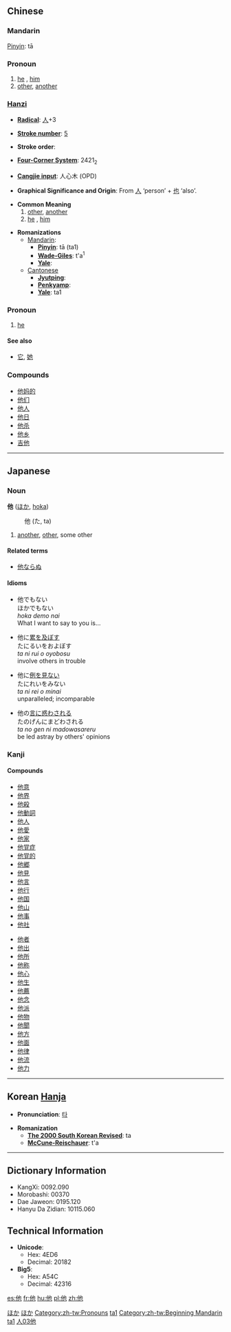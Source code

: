 {{zh-forms|他|他}}
==Chinese==
===Mandarin===
[[Pinyin]]: tā
===Pronoun===
# [[he]] , [[him]]
# [[other]], [[another]]

===[[Hanzi]]===
* '''[[Wiktionary:Chinese radical index| Radical]]''': [[Wiktionary:Chinese radical index 人|人]]+3

* '''[[Wiktionary:Chinese total strokes index|Stroke number]]''': [[Wiktionary:Chinese total strokes index 5|5]]

* '''Stroke order''': 

* '''[[Wiktionary:Chinese four corner index|Four-Corner System]]''': 2421<sub>2</sub>

* '''[[Wiktionary:Chinese Cangjie index|Cangjie input]]''': 人心木 (OPD)

* '''Graphical Significance and Origin''': From [[人]] ‘person’ + [[也]] ‘also’.

* '''Common Meaning'''
*#[[other]], [[another]]
*# [[he]] , [[him]]

* '''Romanizations'''
** [[Mandarin]]:
*** '''[[Pinyin]]''': tā (ta1)
*** '''[[Wade-Giles]]''': t'a<sup>1</sup>
*** '''[[Yale]]''': 
**[[Cantonese]]
***'''[[Jyutping]]''':
***'''[[Penkyamp]]''': 
***'''[[Yale]]''': ta1

===Pronoun===

# [[he]]

====See also====
*[[它]], [[她]]

===Compounds===
*[[他妈的]]
*[[他们]]
*[[他人]]
*[[他日]]
*[[他杀]]
*[[他乡]]
*[[吉他]]


----

== Japanese ==
[[Category:Japanese language|ほか]]

===Noun===
[[Category:Japanese nouns|ほか]]
'''他''' ([[ほか]], [[hoka]])
:他 (た, ta)
# [[another]], [[other]], some other

====Related terms====
*[[他ならぬ]]

====Idioms====
*他でもない<br>ほかでもない<br>''hoka demo nai''<br>What I want to say to you is...


*他に[[累]]を[[及ぼす]]<br>たにるいをおよぼす<br>''ta ni rui o oyobosu''<br>involve others in trouble


*他に[[例]]を[[見る|見ない]]<br>たにれいをみない<br>''ta ni rei o minai''<br>unparalleled; incomparable


*他の[[言]]に[[惑う|惑わされる]]<br>たのげんにまどわされる<br>''ta no gen ni madowasareru''<br>be led astray by others' opinions 




===Kanji===
{{kanji|[[た]] ([[ta]])|[[ほか]] ([[hoka]])}}

====Compounds====
{{top}}
*[[他意]]
*[[他界]]
*[[他殺]]
*[[他動詞]]
*[[他人]]
*[[他愛]]
*[[他家]]
*[[他覚症]]
*[[他覚的]]
*[[他郷]]
*[[他見]]
*[[他言]]
*[[他行]]
*[[他国]]
*[[他山]]
*[[他事]]
*[[他社]]
{{mid}}
*[[他者]]
*[[他出]]
*[[他所]]
*[[他称]]
*[[他心]]
*[[他生]]
*[[他薦]]
*[[他念]]
*[[他派]] 
*[[他物]]
*[[他聞]]
*[[他方]]
*[[他面]]
*[[他律]]
*[[他流]]
*[[他力]]
{{bottom}}

----

== Korean [[Hanja]] ==

* '''Pronunciation''': [[타]]

* '''Romanization'''
** '''[[The 2000 South Korean Revised Romanization|The 2000 South Korean Revised]]''': ta
** '''[[McCune-Reischauer]]''': t'a

----

== Dictionary Information ==

* KangXi: 0092.090
* Morobashi: 00370
* Dae Jaweon: 0195.120
* Hanyu Da Zidian: 10115.060

== Technical Information ==

* '''Unicode''':
** Hex: 4ED6
** Decimal: 20182
* '''Big5''':
** Hex: A54C
** Decimal: 42316

[[Category:zh-tw:Pronouns]]
[[Category:zh-cn:Pronouns|ta1]]
[[Category:zh-tw:Beginning Mandarin]]
[[Category:zh-cn:Beginning Mandarin|ta1]]
[[Category:Japanese kanji|人03他]]

[[es:他]]
[[fr:他]]
[[hu:他]]
[[pl:他]]
[[zh:他]]